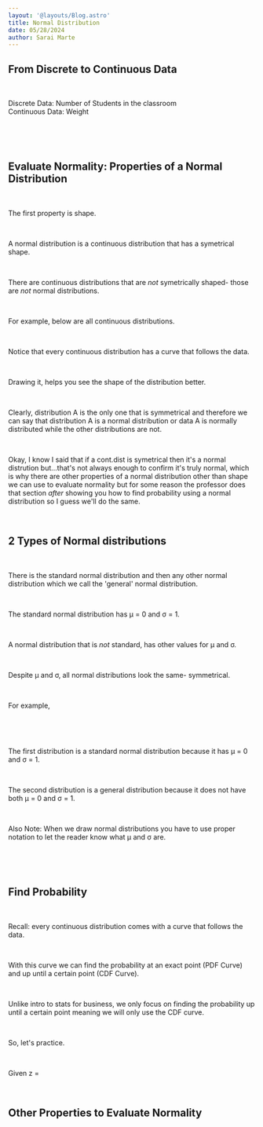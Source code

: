 ```yaml
---
layout: '@layouts/Blog.astro'
title: Normal Distribution
date: 05/28/2024
author: Sarai Marte
---
```




<span style="font-family: var(--primaryFont)">

## From Discrete to Continuous Data

&nbsp;&nbsp;&nbsp;&nbsp;

Discrete Data: Number of Students in the classroom  
Continuous Data: Weight  

&nbsp;&nbsp;&nbsp;&nbsp;

<ImageOut img = {img1}/>

&nbsp;&nbsp;&nbsp;&nbsp;

## Evaluate Normality: Properties of a Normal Distribution

&nbsp;&nbsp;&nbsp;&nbsp;

The first property is shape.

&nbsp;&nbsp;&nbsp;&nbsp;

A normal distribution is a continuous distribution that has a symetrical shape.

&nbsp;&nbsp;&nbsp;&nbsp;

There are continuous distributions that are *not* symetrically shaped- those are *not* normal distributions.

&nbsp;&nbsp;&nbsp;&nbsp;

For example, below are all continuous distributions.

&nbsp;&nbsp;&nbsp;&nbsp;

<ImageOutLg img = {img2}/>

Notice that every continuous distribution has a curve that follows the data.

&nbsp;&nbsp;&nbsp;&nbsp;

Drawing it, helps you see the shape of the distribution better.

&nbsp;&nbsp;&nbsp;&nbsp;

Clearly, distribution A is the only one that is symmetrical and therefore we can say that distribution A is a normal distribution or data A is normally distributed while the other distributions are not.

&nbsp;&nbsp;&nbsp;&nbsp;

Okay, I know I said that if a cont.dist is symetrical then it's a normal distrution but...that's not always enough to confirm it's truly normal, which is why there are other properties of a normal distribution other than shape we can use to evaluate normality but for some reason the professor does that section *after* showing you how to find probability using a normal distribution so I guess we'll do the same.

&nbsp;&nbsp;&nbsp;&nbsp;

## 2 Types of Normal distributions

&nbsp;&nbsp;&nbsp;&nbsp;

There is the standard normal distribution and then any other normal distribution which we call the 'general' normal distribution.

&nbsp;&nbsp;&nbsp;&nbsp;

The standard normal distribution has μ = 0 and σ = 1.   

&nbsp;&nbsp;&nbsp;&nbsp;

A normal distribution that is *not* standard, has other values for μ and σ.

&nbsp;&nbsp;&nbsp;&nbsp;

Despite μ and σ, all normal distributions look the same- symmetrical.

&nbsp;&nbsp;&nbsp;&nbsp;

For example, 

&nbsp;&nbsp;&nbsp;&nbsp;

<ImageOutLg img = {img4}/>

&nbsp;&nbsp;&nbsp;&nbsp;

The first distribution is a standard normal distribution because it has μ = 0 and σ = 1.   

&nbsp;&nbsp;&nbsp;&nbsp;

The second distribution is a general distribution because it does not have both μ = 0 and σ = 1. 

&nbsp;&nbsp;&nbsp;&nbsp;

Also Note: When we draw normal distributions you have to use proper notation to  let the reader know what μ and σ are.

&nbsp;&nbsp;&nbsp;&nbsp;

<ImageOutLg img = {img3}/>

&nbsp;&nbsp;&nbsp;&nbsp;

## Find Probability

&nbsp;&nbsp;&nbsp;&nbsp;

Recall: every continuous distribution comes with a curve that follows the data.

&nbsp;&nbsp;&nbsp;&nbsp;

With this curve we can find the probability at an exact point (PDF Curve) and up until a certain point (CDF Curve). 

&nbsp;&nbsp;&nbsp;&nbsp;

Unlike intro to stats for business, we only focus on finding the probability up until a certain point meaning we will only use the CDF curve.

&nbsp;&nbsp;&nbsp;&nbsp;

So, let's practice.

&nbsp;&nbsp;&nbsp;&nbsp;

Given z = 


&nbsp;&nbsp;&nbsp;&nbsp;

## Other Properties to Evaluate Normality 

&nbsp;&nbsp;&nbsp;&nbsp;



</span>
